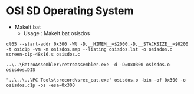 = OSI SD Operating System =

* MakeIt.bat
** Usage : MakeIt.bat osisdos
<pre>
cl65 --start-addr 0x300 -Wl -D,__HIMEM__=$2000,-D,__STACKSIZE__=$0200 -t osic1p -vm -m osisdos.map --listing osisdos.lst -o osisdos.o  screen-c1p-48x16.s osisdos.c

..\..\RetroAssembler\retroassembler.exe -d -D=0x0300 osisdos.o osisdos.DIS

"..\..\..\PC Tools\srecord\srec_cat.exe" osisdos.o -bin -of 0x300 -o osisdos.c1p -os -esa=0x300
</pre>
